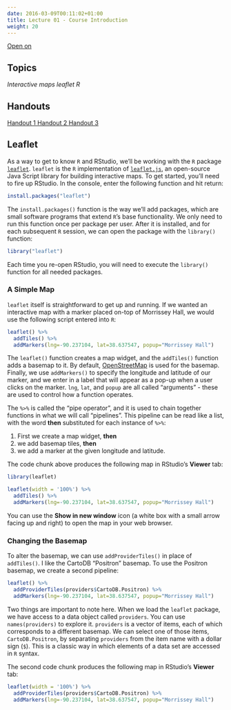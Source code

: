 ```yaml
---
date: 2016-03-09T00:11:02+01:00
title: Lecture 01 - Course Introduction
weight: 20
---
```


<a class="btn btn-primary btn-outline btn-xs{{end}}" href="https://github.com/slu-soc5650/" target="_blank"> Open on <i class="fab fa-github fa-lg"></i> </a>

## Topics
<i class="key"><i class="fas fa-tags"></i> Interactive maps</i> 
<i class="key"><i class="fas fa-tags"></i> leaflet</i>
<i class="key"><i class="fas fa-tags"></i> R</i>

## Handouts

<a class="btn btn-primary btn-outline btn-xs{{end}}" href="https://github.com/slu-soc5650/" target="_blank"> Handout 1 </a>
<a class="btn btn-primary btn-outline btn-xs{{end}}" href="https://github.com/slu-soc5650/" target="_blank"> Handout 2 </a>
<a class="btn btn-primary btn-outline btn-xs{{end}}" href="https://github.com/slu-soc5650/" target="_blank"> Handout 3 </a>

## Leaflet
As a way to get to know `R` and RStudio, we'll be working with the `R` package [`leaflet`](https://rstudio.github.io/leaflet/). `leaflet` is the `R` implementation of [`leaflet.js`](http://leafletjs.com), an open-source Java Script library for building interactive maps. To get started, you'll need to fire up RStudio. In the console, enter the following function and hit return:

```r
install.packages("leaflet")
```

The `install.packages()` function is the way we'll add packages, which are small software programs that extend `R`'s base functionality. We only need to run this function once per package per user. After it is installed, and for each subsequent `R` session, we can open the package with the `library()` function:

```r
library("leaflet")
```

Each time you re-open RStudio, you will need to execute the `library()` function for all needed packages. 

### A Simple Map

`leaflet` itself is straightforward to get up and running. If we wanted an interactive map with a marker placed on-top of Morrissey Hall, we would use the following script entered into `R`:

```r
leaflet() %>%
  addTiles() %>%
  addMarkers(lng=-90.237104, lat=38.637547, popup="Morrissey Hall")
```

The `leaflet()` function creates a map widget, and the `addTiles()` function adds a basemap to it. By default, [OpenStreetMap](https://www.openstreetmap.org) is used for the basemap. Finally, we use `addMarkers()` to specify the longitude and latitude of our marker, and we enter in a label that will appear as a pop-up when a user clicks on the marker. `lng`, `lat`, and `popup` are all called "arguments" - these are used to control how a function operates. 

The `%>%` is called the "pipe operator", and it is used to chain together functions in what we will call "pipelines". This pipeline can be read like a list, with the word **then** substituted for each instance of `%>%`:

1. First we create a map widget, **then**
2. we add basemap tiles, **then**
3. we add a marker at the given longitude and latitude.

The code chunk above produces the following map in RStudio's **Viewer** tab:
```r
library(leaflet)

leaflet(width = '100%') %>%
  addTiles() %>%
  addMarkers(lng=-90.237104, lat=38.637547, popup="Morrissey Hall")
```
You can use the **Show in new window** icon (a white box with a small arrow facing up and right) to open the map in your web browser.

### Changing the Basemap

To alter the basemap, we can use `addProviderTiles()` in place of `addTiles()`. I like the CartoDB "Positron" basemap. To use the Positron basemap, we create a second pipeline:

```r
leaflet() %>%
  addProviderTiles(providers$CartoDB.Positron) %>% 
  addMarkers(lng=-90.237104, lat=38.637547, popup="Morrissey Hall")
```

Two things are important to note here. When we load the `leaflet` package, we have access to a data object called `providers`. You can use `names(providers)` to explore it. `providers` is a vector of items, each of which corresponds to a different basemap. We can select one of those items, `CartoDB.Positron`, by separating `providers` from the item name with a dollar sign (`$`). This is a classic way in which elements of a data set are accessed in `R` syntax.

The second code chunk produces the following map in RStudio's **Viewer** tab:
```r
leaflet(width = '100%') %>%
  addProviderTiles(providers$CartoDB.Positron) %>% 
  addMarkers(lng=-90.237104, lat=38.637547, popup="Morrissey Hall")
```